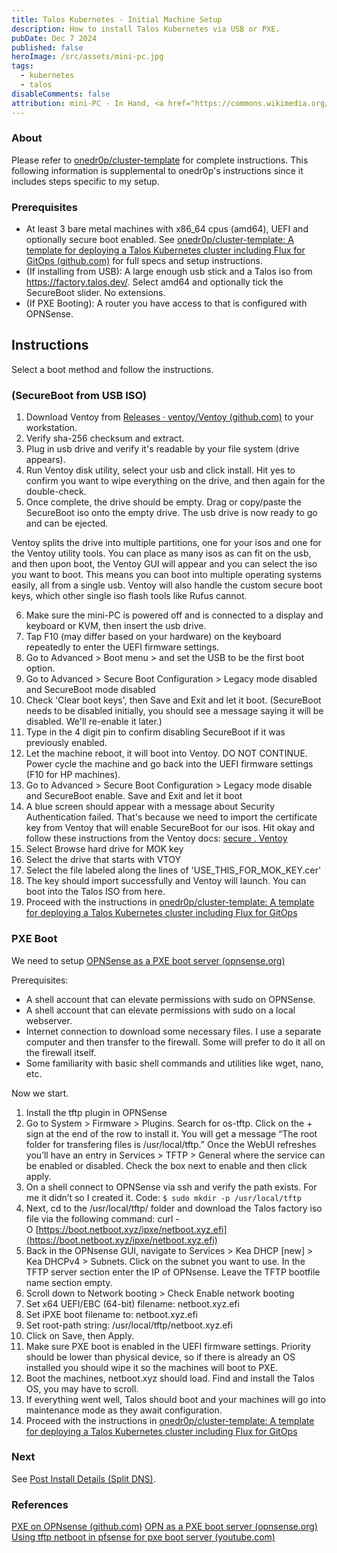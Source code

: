 ```yaml
---
title: Talos Kubernetes - Initial Machine Setup
description: How to install Talos Kubernetes via USB or PXE.
pubDate: Dec 7 2024
published: false
heroImage: /src/assets/mini-pc.jpg
tags:
  - kubernetes
  - talos
disableComments: false
attribution: mini-PC - In Hand, <a href="https://commons.wikimedia.org/wiki/File:ZOTC_ZBOX_mini-PC_-_In_Hand_(5763974959).jpg">VIA Gallery from Hsintien, Taiwan</a>, <a href="https://creativecommons.org/licenses/by/2.0">CC BY 2.0</a>, via Wikimedia Commons
---
```

### About
Please refer to [onedr0p/cluster-template](https://github.com/onedr0p/cluster-template) for complete instructions.
This following information is supplemental to onedr0p's instructions since it includes steps specific to my setup. 

### Prerequisites 
- At least 3 bare metal machines with x86_64 cpus (amd64), UEFI and optionally secure boot enabled. See [onedr0p/cluster-template: A template for deploying a Talos Kubernetes cluster including Flux for GitOps (github.com)](https://github.com/onedr0p/cluster-template) for full specs and setup instructions.
- (If installing from USB): A large enough usb stick and a Talos iso from https://factory.talos.dev/. Select amd64 and optionally tick the SecureBoot slider. No extensions.
- (If PXE Booting): A router you have access to that is configured with OPNSense.
## Instructions 

Select a boot method and follow the instructions.
### (SecureBoot from USB ISO)
1. Download Ventoy from [Releases · ventoy/Ventoy (github.com)](https://github.com/ventoy/Ventoy/releases) to your workstation.
2. Verify sha-256 checksum and extract.
3. Plug in usb drive and verify it's readable by your file system (drive appears).
4. Run Ventoy disk utility, select your usb and click install. Hit yes to confirm you want to wipe everything on the drive, and then again for the double-check. 
5. Once complete, the drive should be empty. Drag or copy/paste the SecureBoot iso onto the empty drive. The usb drive is now ready to go and can be ejected. 

Ventoy splits the drive into multiple partitions, one for your isos and one for the Ventoy utility tools. You can place as many isos as can fit on the usb, and then upon boot, the Ventoy GUI will appear and you can select the iso you want to boot. This means you can boot into multiple operating systems easily, all from a single usb. Ventoy will also handle the custom secure boot keys, which other single iso flash tools like Rufus cannot.

6. Make sure the mini-PC is powered off and is connected to a display and keyboard or KVM, then insert the usb drive.
7. Tap F10 (may differ based on your hardware) on the keyboard repeatedly to enter the UEFI firmware settings.
8. Go to Advanced > Boot menu > and set the USB to be the first boot option.
9. Go to Advanced > Secure Boot Configuration > Legacy mode disabled and SecureBoot mode disabled
10.  Check 'Clear boot keys', then Save and Exit and let it boot. (SecureBoot needs to be disabled initially, you should see a message saying it will be disabled. We'll re-enable it later.)
11. Type in the 4 digit pin to confirm disabling SecureBoot if it was previously enabled.
12. Let the machine reboot, it will boot into Ventoy. DO NOT CONTINUE. Power cycle the machine and go back into the UEFI firmware settings (F10 for HP machines).
13. Go to Advanced > Secure Boot Configuration > Legacy mode disable and SecureBoot enable. Save and Exit and let it boot
14. A blue screen should appear with a message about Security Authentication failed. That's because we need to import the certificate key from Ventoy that will enable SecureBoot for our isos. Hit okay and follow these instructions from the Ventoy docs: [secure . Ventoy](https://www.ventoy.net/en/doc_secure.html)
15. Select Browse hard drive for MOK key
16. Select the drive that starts with VTOY
17. Select the file labeled along the lines of 'USE_THIS_FOR_MOK_KEY.cer'
18. The key should import successfully and Ventoy will launch. You can boot into the Talos ISO from here.
19. Proceed with the instructions in [onedr0p/cluster-template: A template for deploying a Talos Kubernetes cluster including Flux for GitOps](https://github.com/onedr0p/cluster-template)

### PXE Boot

We need to setup [OPNSense as a PXE boot server (opnsense.org)](https://forum.opnsense.org/index.php?topic=25003.0)

Prerequisites:  
- A shell account that can elevate permissions with sudo on OPNSense.  
- A shell account that can elevate permissions with sudo on a local webserver.  
- Internet connection to download some necessary files. I use a separate computer and then transfer to the firewall. Some will prefer to do it all on the firewall itself.  
- Some familiarity with basic shell commands and utilities like wget, nano, etc.  
  
Now we start.  
1. Install the tftp plugin in OPNSense  
2. Go to System > Firmware > Plugins. Search for os-tftp. Click on the + sign at the end of the row to install it.  You will get a message “The root folder for transfering files is /usr/local/tftp.”  Once the WebUI refreshes you’ll have an entry in Services > TFTP > General where the service can be enabled or disabled.  Check the box next to enable and then click apply.
3. On a shell connect to OPNSense via ssh and verify the path exists. For me it didn’t so I created it.  Code: `$ sudo mkdir -p /usr/local/tftp`
4. Next, cd to the /usr/local/tftp/ folder and download the Talos factory iso file via the following command: curl -O [https://boot.netboot.xyz/ipxe/netboot.xyz.efi](https://boot.netboot.xyz/ipxe/netboot.xyz.efi)
5. Back in the OPNsense GUI, navigate to Services > Kea DHCP [new] > Kea DHCPv4 > Subnets. Click on the subnet you want to use. In the TFTP server section enter the IP of OPNsense. Leave the TFTP bootfile name section empty.
6. Scroll down to Network booting > Check Enable network booting
7. Set x64 UEFI/EBC (64-bit) filename: netboot.xyz.efi
8. Set iPXE boot filename to: netboot.xyz.efi
9. Set root-path string: /usr/local/tftp/netboot.xyz.efi
10. Click on Save, then Apply.
11. Make sure PXE boot is enabled in the UEFI firmware settings. Priority should be lower than physical device, so if there is already an OS installed you should wipe it so the machines will boot to PXE.
12. Boot the machines, netboot.xyz should load. Find and install the Talos OS, you may have to scroll.
13. If everything went well, Talos should boot and your machines will go into maintenance mode as they await configuration. 
14. Proceed with the instructions in [onedr0p/cluster-template: A template for deploying a Talos Kubernetes cluster including Flux for GitOps](https://github.com/onedr0p/cluster-template)

### Next 
See [Post Install Details (Split DNS)](../../posts/post-install-details).
### References
[PXE on OPNsense (github.com)](https://gist.github.com/azhang/d8304d8dd4b4c165b67ab57ae7e1ede0)
[OPN as a PXE boot server (opnsense.org)](https://forum.opnsense.org/index.php?topic=25003.0)
[Using tftp netboot in pfsense for pxe boot server (youtube.com)](https://www.youtube.com/watch?v=_fiZxx0USk0&t=116s)